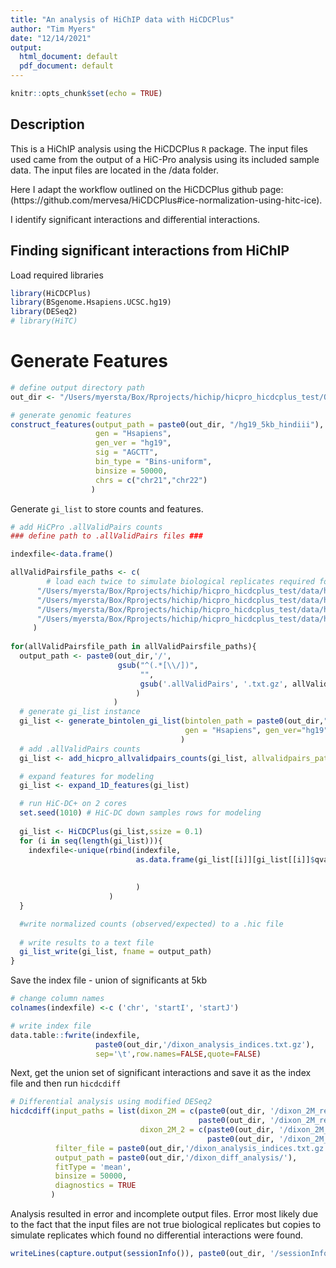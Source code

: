 ```yaml
---
title: "An analysis of HiChIP data with HiCDCPlus"
author: "Tim Myers"
date: "12/14/2021"
output: 
  html_document: default
  pdf_document: default
---
```


```r
knitr::opts_chunk$set(echo = TRUE)
```

## Description

This is a HiChIP analysis using the HiCDCPlus `R` package.  The input files used came from the output of a HiC-Pro analysis using its included sample data.  The input files are located in the /data folder.

Here I adapt the workflow outlined on the HiCDCPlus github page:
(https://github.com/mervesa/HiCDCPlus#ice-normalization-using-hitc-ice).

I identify significant interactions and differential interactions.

## Finding significant interactions from HiChIP

Load required libraries
```r
library(HiCDCPlus)
library(BSgenome.Hsapiens.UCSC.hg19)
library(DESeq2)
# library(HiTC)
```

# Generate Features
```r
# define output directory path
out_dir <- "/Users/myersta/Box/Rprojects/hichip/hicpro_hicdcplus_test/Output"

# generate genomic features
construct_features(output_path = paste0(out_dir, "/hg19_5kb_hindiii"),
                   gen = "Hsapiens",
                   gen_ver = "hg19",
                   sig = "AGCTT",
                   bin_type = "Bins-uniform",
                   binsize = 50000,
                   chrs = c("chr21","chr22")
                  )
```

Generate `gi_list` to store counts and features.
```r

# add HiCPro .allValidPairs counts
### define path to .allValidPairs files ###

indexfile<-data.frame()

allValidPairsfile_paths <- c(
        # load each twice to simulate biological replicates required for differential interaction analysis
      "/Users/myersta/Box/Rprojects/hichip/hicpro_hicdcplus_test/data/hicpro_output/hic_results/data/dixon_2M/dixon_2M_rep1.allValidPairs",
      "/Users/myersta/Box/Rprojects/hichip/hicpro_hicdcplus_test/data/hicpro_output/hic_results/data/dixon_2M/dixon_2M_rep2.allValidPairs",
      "/Users/myersta/Box/Rprojects/hichip/hicpro_hicdcplus_test/data/hicpro_output/hic_results/data/dixon_2M_2/dixon_2M_2_rep1.allValidPairs",
      "/Users/myersta/Box/Rprojects/hichip/hicpro_hicdcplus_test/data/hicpro_output/hic_results/data/dixon_2M_2/dixon_2M_2_rep2.allValidPairs"
     )
      
for(allValidPairsfile_path in allValidPairsfile_paths){
  output_path <- paste0(out_dir,'/',
                        gsub("^(.*[\\/])", 
                             "",
                             gsub('.allValidPairs', '.txt.gz', allValidPairsfile_path)
                            )
                       )
  # generate gi_list instance
  gi_list <- generate_bintolen_gi_list(bintolen_path = paste0(out_dir,"/hg19_5kb_hindiii_bintolen.txt.gz"),
                                       gen = "Hsapiens", gen_ver="hg19"
                                      )
  # add .allValidPairs counts
  gi_list <- add_hicpro_allvalidpairs_counts(gi_list, allvalidpairs_path = allValidPairsfile_path)

  # expand features for modeling
  gi_list <- expand_1D_features(gi_list)

  # run HiC-DC+ on 2 cores
  set.seed(1010) # HiC-DC down samples rows for modeling
  
  gi_list <- HiCDCPlus(gi_list,ssize = 0.1)
  for (i in seq(length(gi_list))){
    indexfile<-unique(rbind(indexfile,
                            as.data.frame(gi_list[[i]][gi_list[[i]]$qvalue<=0.05])[c('seqnames1',
                                                                                     'start1',
                                                                                     'start2')]
                            )
                      )
  }

  #write normalized counts (observed/expected) to a .hic file
  
  # write results to a text file
  gi_list_write(gi_list, fname = output_path)
}

```

Save the index file - union of significants at 5kb
``` r

# change column names
colnames(indexfile) <-c ('chr', 'startI', 'startJ')

# write index file
data.table::fwrite(indexfile,
                   paste0(out_dir,'/dixon_analysis_indices.txt.gz'),
                   sep='\t',row.names=FALSE,quote=FALSE)


```

Next, get the union set of significant interactions and save it as the index file and then run `hicdcdiff`
```r

# Differential analysis using modified DESeq2
hicdcdiff(input_paths = list(dixon_2M = c(paste0(out_dir, '/dixon_2M_rep1.txt.gz'),
                                          paste0(out_dir, '/dixon_2M_rep1.txt.gz')),
                             dixon_2M_2 = c(paste0(out_dir, '/dixon_2M_2_rep1.txt.gz'),
                                            paste0(out_dir, '/dixon_2M_2_rep2.txt.gz'))),
          filter_file = paste0(out_dir,'/dixon_analysis_indices.txt.gz'),
          output_path = paste0(out_dir,'/dixon_diff_analysis/'),
          fitType = 'mean',
          binsize = 50000,
          diagnostics = TRUE
         )
```

Analysis resulted in error and incomplete output files.  Error most likely due to the fact that the input files are not true biological replicates but copies to simulate replicates which found no differential interactions were found.

```r
writeLines(capture.output(sessionInfo()), paste0(out_dir, '/sessionInfo.txt'))
```

